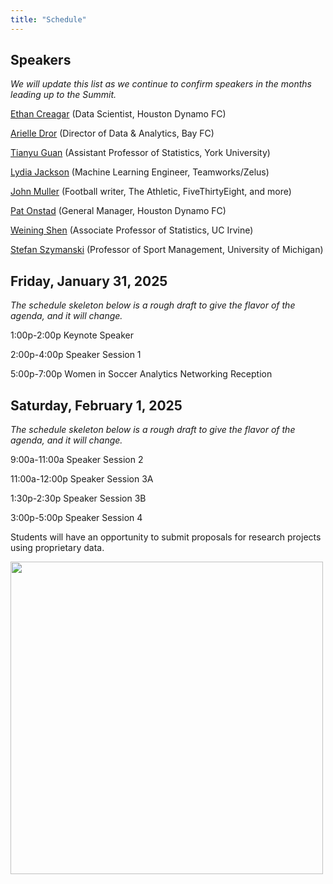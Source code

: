 ```yaml
---
title: "Schedule"
---
```


## Speakers

*We will update this list as we continue to confirm speakers in the months leading up to the Summit.*

[Ethan Creagar](https://www.linkedin.com/in/ethan-creagar-291258173/){target=_blank} (Data Scientist, Houston Dynamo FC)

[Arielle Dror](https://www.linkedin.com/in/arielledror/){target=_blank} (Director of Data & Analytics, Bay FC)

[Tianyu Guan](https://tianyuguan.github.io/){target=_blank} (Assistant Professor of Statistics, York University)

[Lydia Jackson](https://www.linkedin.com/in/lydia-j-676b0386/){target=_blank} (Machine Learning Engineer, Teamworks/Zelus)

[John Muller](https://johnspacemuller.com/){target=_blank} (Football writer, The Athletic, FiveThirtyEight, and more)

[Pat Onstad](https://www.linkedin.com/in/pat-onstad-283aa978/){target=_blank} (General Manager, Houston Dynamo FC)

[Weining Shen](https://faculty.sites.uci.edu/weinings/){target=_blank} (Associate Professor of Statistics, UC Irvine)

[Stefan Szymanski](https://www.kines.umich.edu/directory/stefan-szymanski){target=_blank} (Professor of Sport Management, University of Michigan)

## Friday, January 31, 2025

*The schedule skeleton below is a rough draft to give the flavor of the agenda, and it will change.*

1:00p-2:00p Keynote Speaker

2:00p-4:00p Speaker Session 1

5:00p-7:00p Women in Soccer Analytics Networking Reception

## Saturday, February 1, 2025

*The schedule skeleton below is a rough draft to give the flavor of the agenda, and it will change.*

9:00a-11:00a Speaker Session 2

11:00a-12:00p Speaker Session 3A

1:30p-2:30p Speaker Session 3B

3:00p-5:00p Speaker Session 4

Students will have an opportunity to submit proposals for research projects using proprietary data.

[![](assets/rice.png){width=500 fig-align="center"}](https://sport.rice.edu/sport-analytics-major){target="_blank"}
